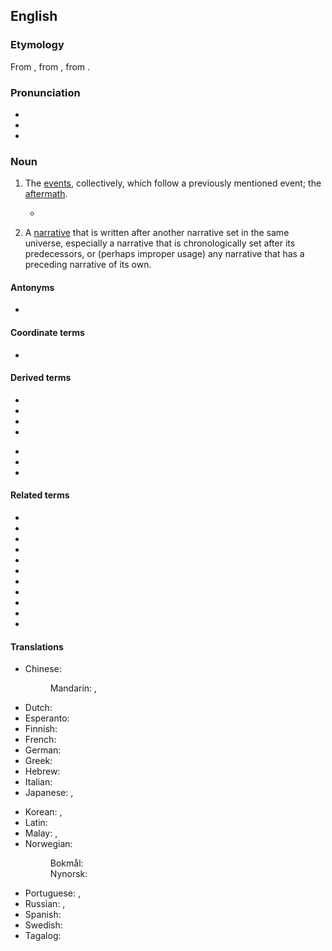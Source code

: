 {{also|séquel}}
==English==

===Etymology===
{{PIE root|en|sekʷ|id=follow}}
From {{etyl|frm|en}} {{m|frm|séquelle}}, from {{etyl|la|en}} {{m|la|sequela}}, from {{m|la|sequi||to follow}}.

===Pronunciation===
* {{IPA|/ˈsiːkwəl/|lang=en}}
* {{audio|en-us-sequel.ogg|Audio (US)|lang=en}}
* {{rhymes|lang=en|iːkwəl}}

===Noun===
{{en-noun}}

# {{lb|en|dated}} The [[event]]s, collectively, which follow a previously mentioned event; the [[aftermath]].
#* {{cite-book|title=The Pilgrim's Progress|author=John Bunyan|year=1678|passage=Now here Christian was worse put to it than in his fight with Apollyon, as by the '''sequel''' you shall see.}}
# {{lb|en|narratology}} A [[narrative]] that is written after another narrative set in the same universe, especially a narrative that is chronologically set after its predecessors, or (perhaps improper usage) any narrative that has a preceding narrative of its own.

====Antonyms====
* {{l|en|prequel}}

====Coordinate terms====
* {{l|en|midquel}}

====Derived terms====
{{der-top}}
* {{l|en|direct sequel}}
* {{l|en|distant sequel}}
* {{l|en|interquel}}
* {{l|en|midquel}}
{{der-mid}}
* {{l|en|prequel}}
* {{l|en|requel}}
* {{l|en|threequel}}
{{der-bottom}}

====Related terms====
* {{l|en|et seq}}
* {{l|en|non sequitur}}
* {{l|en|persecute}}
* {{l|en|prosecute}}
* {{l|en|segue}}
* {{l|en|sequela}}
* {{l|en|sequence}}
* {{l|en|suant}}
* {{l|en|sue}}
* {{l|en|suit}}
* {{l|en|suite}}

====Translations====
{{trans-top|a narrative written after another narrative set in the same universe}}
* Chinese:
*: Mandarin: {{t+|cmn|續集|sc=Hani}}, {{t+|cmn|续集|tr=xùjí|sc=Hani}}
* Dutch: {{t+|nl|vervolg}}
* Esperanto: {{t|eo|daŭrigo}}
* Finnish: {{t+|fi|jatko-osa}}
* French: {{t+|fr|suite|f}}
* German: {{t+|de|Folge|f}}
* Greek: {{t+|el|συνέχεια}}
* Hebrew: {{t|he|המשך|tr=hemsheikh}}
* Italian: {{t+|it|seguito}}
* Japanese: {{t|ja|続編|tr=ぞくへん, zokuhen|sc=Jpan}}, {{t|ja|続き|tr=つづき, tsuzuki|sc=Jpan}}
{{trans-mid}}
* Korean: {{t+|ko|후편}}, {{t+|ko|속편}}
* Latin: {{t|la|consequentia narrativa}}
* Malay: {{t|ms|susulan}}, {{t|ms|sekuel}}
* Norwegian:
*: Bokmål: {{t|nb|oppfølger|m}}
*: Nynorsk: {{t|nn|oppfølgar|m}}
* Portuguese: {{t+|pt|sequência|f}}, {{t+|pt|continuação|f}}
* Russian: {{t+|ru|продолже́ние|n}} {{qualifier|кни́ги, фи́льма}}, {{t+|ru|си́квел|m|tr=síkvɛl}}
* Spanish: {{t+|es|secuela}}
* Swedish: {{t|sv|uppföljare|c}}
* Tagalog: {{t|tl|kasumunod}}
{{trans-bottom}}